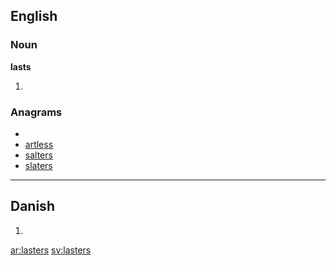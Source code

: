 ==English==

===Noun===
'''lasts'''

#{{plural of|last}}

===Anagrams===
* {{alphagram|aelrsst}}
* [[artless#English|artless]]
* [[salters#English|salters]]
* [[slaters#English|slaters]]

----

==Danish==
{{infl|da|noun form|g=c}}

# {{form of|genitive plural indefinite|last|lang=Danish}}

[[ar:lasters]]
[[sv:lasters]]